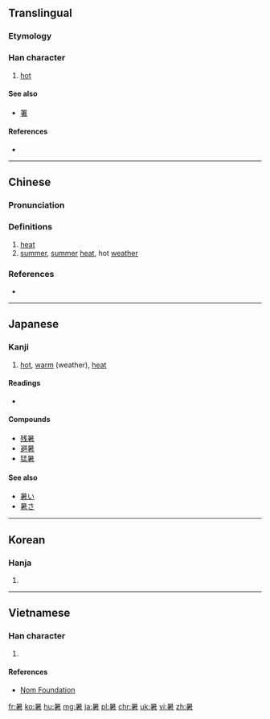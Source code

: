 {{also|者}}
==Translingual==

===Etymology===
{{Han compound|日|者|c1=s|c2=p|ls=psc}}

===Han character===
{{Han char|rn=72|rad=日|as=08|sn=12|four=6060<sub>4</sub>|canj=日十大日 (AJKA)|ids=⿱[[日]][[者]]}}

# [[hot]]

====See also====
* [[署]]<!-- Graphically similar -->

====References====
* {{Han ref|kx=0498.130|dkj=14031|dj=0866.110|hdz=21516.020|uh=6691|ud=26257|bh=B4BB|bd=46267}}

----

==Chinese==
{{zh-forms}}

===Pronunciation===
{{zh-pron
|m=shǔ
|c=syu2
|mc=y
|oc=y
|ma=
|cat=a
}}

===Definitions===
# [[heat]]
# [[summer]], [[summer]] [[heat]], hot [[weather]]

===References===
* {{cite web
| url = http://www.mdbg.net/chindict/chindict.php?page=worddict&wdrst=0&wdqb=暑
| title = 暑
| work = MDBG English to Chinese dictionary ( Based on CC-CEDICT )
| language = Mandarin/English
| accessdate = 2014-03-14}}

----

==Japanese==

===Kanji===
{{ja-kanji|grade=3|rs=日08}}

# [[hot]], [[warm]] (weather), [[heat]]

====Readings====
* {{ja-readings|on=[[しょ]] (sho)|kun=[[あつい]] (atsui), [[あつさ]] (atsusa)}}

====Compounds====
* [[残暑]]
* [[避暑]]
* [[猛暑]]

====See also====
* [[暑い]]
* [[暑さ]]

----

==Korean==

===Hanja===
{{ko-hanja|hangeul=서|eumhun=|rv=seo|mr=sŏ|y=se}}

# {{defn|lang=ko|sort=日08}}

----

==Vietnamese==

===Han character===
{{vi-readings|rs=日08| hanviet = thử}}

# {{defn|lang=vi|sort=日08}}

====References====
*[http://nomfoundation.org/common/nom_details.php?codepoint=6691 Nom Foundation]

[[fr:暑]]
[[ko:暑]]
[[hu:暑]]
[[mg:暑]]
[[ja:暑]]
[[pl:暑]]
[[chr:暑]]
[[uk:暑]]
[[vi:暑]]
[[zh:暑]]